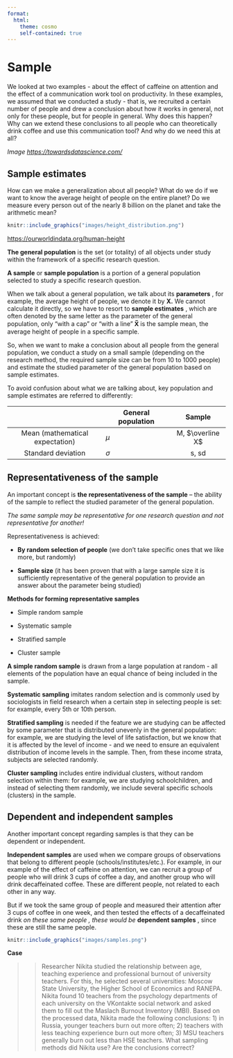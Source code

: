 ```yaml
---
format:
  html:
    theme: cosmo
    self-contained: true
---
```


# Sample {#sample}

<!-- Допустим, нас есть какое-то предположение о связи неких психологических конструктов относительно того, как работает психика у людей. Например, о том, что кофеин как-то влияет на такой конструкт, как внимание -- это наша **теоретическая гипотеза**. Чтобы ее проверить, нам нужно провести исследование и уточнить гипотезу на языке этого исследования, сделать ее более конкретной. Например, мы решили провести эксперимент, в котором экспериментальная группа пила 3 кружки кофе в первой половине дня, а контрольная группа пила декофеинизированный кофе. Далее мы делали несколько замеров решения какого-нибудь когнитивного теста на внимание во второй половине дня и смотрели, сколько ошибок допускают экспериментальной и контрольной выборок. десь мы уточнили. И когда мы делаем выводы, мы говорим не о нашей небольшой группе людей, которых мы исследовали – а о всей популяции людей, она называется **генеральной совокупностью**. Почему так можно? -->

We looked at two examples - about the effect of caffeine on attention and the effect of a communication work tool on productivity. In these examples, we assumed that we conducted a study - that is, we recruited a certain number of people and drew a conclusion about how it works in general, not only for these people, but for people in general. Why does this happen? Why can we extend these conclusions to all people who can theoretically drink coffee and use this communication tool? And why do we need this at all?

<p align="center">

*Image <https://towardsdatascience.com/>*

</p>

## Sample estimates

How can we make a generalization about all people? What do we do if we want to know the average height of people on the entire planet? Do we measure every person out of the nearly 8 billion on the planet and take the arithmetic mean?

```r
knitr::include_graphics("images/height_distribution.png")
```

<p align="center">

<https://ourworldindata.org/human-height>

</p>

**The general population** is the set (or totality) of all objects under study within the framework of a specific research question.

**A sample** or **sample population** is a portion of a general population selected to study a specific research question.

When we talk about a general population, we talk about its **parameters** , for example, the average height of people, we denote it by **X.** We cannot calculate it directly, so we have to resort to **sample estimates** , which are often denoted by the same letter as the parameter of the general population, only “with a cap” or “with a line” **X̅** is the sample mean, the average height of people in a specific sample.

So, when we want to make a conclusion about all people from the general population, we conduct a study on a small sample (depending on the research method, the required sample size can be from 10 to 1000 people) and estimate the studied parameter of the general population based on sample estimates.

To avoid confusion about what we are talking about, key population and sample estimates are referred to differently:

|                                 | **General population** |    **Sample**    |
|:-----------------------------:|-----------------------|:----------------:|
| Mean (mathematical expectation) | $\mu$                  | M, $\overline X$ |
|       Standard deviation        | $\sigma$               |      s, sd       |

## Representativeness of the sample

An important concept is **the representativeness of the sample** – the ability of the sample to reflect the studied parameter of the general population.

*The same sample may be representative for one research question and not representative for another!*

Representativeness is achieved:

-   **By random selection of people** (we don't take specific ones that we like more, but randomly)

-   **Sample size** (it has been proven that with a large sample size it is sufficiently representative of the general population to provide an answer about the parameter being studied)

**Methods for forming representative samples**

-   Simple random sample

-   Systematic sample

-   Stratified sample

-   Cluster sample

**A simple random sample** is drawn from a large population at random - all elements of the population have an equal chance of being included in the sample.

**Systematic sampling** imitates random selection and is commonly used by sociologists in field research when a certain step in selecting people is set: for example, every 5th or 10th person.

**Stratified sampling** is needed if the feature we are studying can be affected by some parameter that is distributed unevenly in the general population: for example, we are studying the level of life satisfaction, but we know that it is affected by the level of income - and we need to ensure an equivalent distribution of income levels in the sample. Then, from these income strata, subjects are selected randomly.

**Cluster sampling** includes entire individual clusters, without random selection within them: for example, we are studying schoolchildren, and instead of selecting them randomly, we include several specific schools (clusters) in the sample.

## Dependent and independent samples {#dependent_samples}

Another important concept regarding samples is that they can be dependent or independent.

**Independent samples** are used when we compare groups of observations that belong to different people (schools/institutes/etc.). For example, in our example of the effect of caffeine on attention, we can recruit a group of people who will drink 3 cups of coffee a day, and another group who will drink decaffeinated coffee. These are different people, not related to each other in any way.

But if we took the same group of people and measured their attention after 3 cups of coffee in one week, and then tested the effects of a decaffeinated drink *on these same people , these would be* **dependent samples** , since these are still the same people.

```r
knitr::include_graphics("images/samples.png")
```

<p align="center">

</p>

**Case**

> > Researcher Nikita studied the relationship between age, teaching experience and professional burnout of university teachers. For this, he selected several universities: Moscow State University, the Higher School of Economics and RANEPA. Nikita found 10 teachers from the psychology departments of each university on the VKontakte social network and asked them to fill out the Maslach Burnout Inventory (MBI). Based on the processed data, Nikita made the following conclusions: 1) in Russia, younger teachers burn out more often; 2) teachers with less teaching experience burn out more often; 3) MSU teachers generally burn out less than HSE teachers. What sampling methods did Nikita use? Are the conclusions correct?
